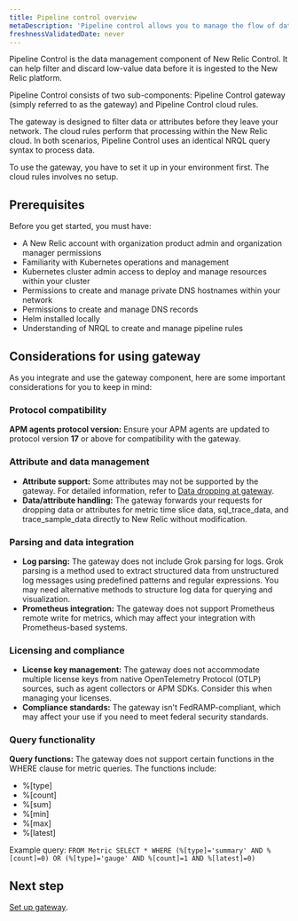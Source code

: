 ```yaml
---
title: Pipeline control overview
metaDescription: 'Pipeline control allows you to manage the flow of data from your monitored entities to New Relic.'
freshnessValidatedDate: never
---
```


Pipeline Control is the data management component of New Relic Control. It can help filter and discard low-value data before it is ingested to the New Relic platform.  

Pipeline Control consists of two sub-components: Pipeline Control gateway (simply referred to as the gateway) and Pipeline Control cloud rules.

The gateway is designed to filter data or attributes before they leave your network.  The cloud rules perform that processing within the New Relic cloud. In both scenarios, Pipeline Control uses an identical NRQL query syntax to process data.

To use the gateway, you have to set it up in your environment first. The cloud rules involves no setup.

## Prerequisites
Before you get started, you must have:
- A New Relic account with organization product admin and organization manager permissions
- Familiarity with Kubernetes operations and management
- Kubernetes cluster admin access to deploy and manage resources within your cluster
- Permissions to create and manage private DNS hostnames within your network
- Permissions to create and manage DNS records
- Helm installed locally
- Understanding of NRQL to create and manage pipeline rules

## Considerations for using gateway
As you integrate and use the gateway component, here are some important considerations for you to keep in mind:

### Protocol compatibility
**APM agents protocol version:** Ensure your APM agents are updated to protocol version **17** or above for compatibility with the gateway.

### Attribute and data management
- **Attribute support:** Some attributes may not be supported by the gateway. For detailed information, refer to [Data dropping at gateway](/docs/new-relic-control/pipeline-control/data-dropping-gateway).
- **Data/attribute handling:** The gateway forwards your requests for dropping data or attributes for metric time slice data, sql_trace_data, and trace_sample_data directly to New Relic without modification.

### Parsing and data integration
- **Log parsing:** The gateway does not include Grok parsing for logs. Grok parsing is a method used to extract structured data from unstructured log messages using predefined patterns and regular expressions. You may need alternative methods to structure log data for querying and visualization.
- **Prometheus integration:** The gateway does not support Prometheus remote write for metrics, which may affect your integration with Prometheus-based systems.

### Licensing and compliance
- **License key management:** The gateway does not accommodate multiple license keys from native OpenTelemetry Protocol (OTLP) sources, such as agent collectors or APM SDKs. Consider this when managing your licenses.
- **Compliance standards:** The gateway isn't FedRAMP-compliant, which may affect your use if you need to meet federal security standards.

### Query functionality
**Query functions:** The gateway does not support certain functions in the WHERE clause for metric queries. The functions include:
- %[type]
- %[count]
- %[sum]
- %[min]
- %[max]
- %[latest]

Example query: `FROM Metric SELECT * WHERE (%[type]='summary' AND %[count]=0) OR (%[type]='gauge' AND %[count]=1 AND %[latest]=0)`

## Next step
[Set up gateway](/docs/new-relic-control/pipeline-control/set-up-and-deploy-pipeline-control).